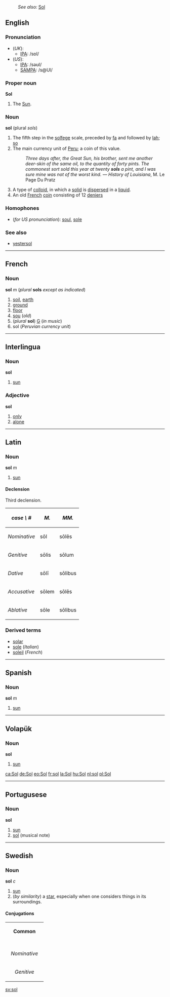:''See also:'' [[Sol]]
==English==

===Pronunciation===
*(''UK''):
**[[IPA]]: /sɒl/
*(''US''):
**[[IPA]]: /səʊl/
**[[SAMPA]]: /s@Ul/

===Proper noun===
'''Sol'''

#The [[Sun]].

===Noun===
'''sol''' (plural ''sols'')

# The fifth step in the [[solfege]] scale, preceded by [[fa]] and followed by [[lah]]; [[so]]
# The main currency unit of [[Peru]]; a coin of this value.
#:''Three days after, the Great Sun, his brother, sent me another deer-skin of the same oil, to the quantity of forty pints. The commonest sort sold this year at twenty '''sols''' a pint, and I was sure mine was not of the worst kind.'' &mdash; ''History of Louisiana'', M. Le Page Du Pratz
#A type of [[colloid]], in which a [[solid]] is [[dispersed]] in a [[liquid]].
#An old [[French]] [[coin]] consisting of 12 [[denier]]s

===Homophones===
*(''for US pronunciation''): [[soul]], [[sole]]

===See also===
*[[yestersol]]

----
==French==
===Noun===
'''sol''' ''m'' (''plural'' '''sols''' ''except as indicated'')

#[[soil]], [[earth]]
#[[ground]]
#[[floor]]
#[[sou]] (''old'')
#(''plural'' '''sol''') [[G]] (''in music'')
#sol (''Peruvian currency unit'')

----
== Interlingua ==
=== Noun ===
'''sol'''

#[[sun]]

=== Adjective ===
'''sol'''

#[[only]]
#[[alone]]

----
==Latin==
=== Noun ===
'''sol''' ''m''

#[[sun]]

====Declension====
Third declension.

{| cellpadding="5" border="1"
! ''case \ #''
! ''M.''
! ''MM.''
|-
! ''Nominative''
| s&#333;l
| s&#333;l&#275;s
|-
! ''Genitive''
| s&#333;lis
| s&#333;lum
|-
! ''Dative''
| s&#333;l&#299;
| s&#333;libus
|-
! ''Accusative''
| s&#333;lem
| s&#333;l&#275;s
|-
! ''Ablative''
| s&#333;le
| s&#333;libus
|}

===Derived terms===
*[[solar]]
*[[sole]] (''Italian'')
*[[soleil]] (''French'')

----
==Spanish==
===Noun ===
'''sol''' ''m''

#[[sun]]

----
== Volapük == 
=== Noun === 
'''sol'''

#[[sun]]

[[ca:Sol]]
[[de:Sol]]
[[eo:Sol]]
[[fr:sol]]
[[la:Sol]]
[[hu:Sol]]
[[nl:sol]]
[[pl:Sol]]

----
== Portugusese == 
=== Noun === 
'''sol'''

#[[sun]]
#[[sol]] (musical note)

----
==Swedish==
===Noun===
'''sol''' ''c''

#[[sun]]
#(''by similarity'') a [[star]], especially when one considers things in its surroundings.

====Conjugations====
{| border=1 cellspacing=0 
| bgcolor=#FFFFF0 colspan=5 align=center | '''Common''' 
|- 
|- bgcolor=#FFFFF0 align=center 
! rowspan=2 | 
| colspan=2 width=105 | ''Singular'' 
| colspan=2 | ''Plural'' 
|- bgcolor=#FFFFF0 align=center 
| width=105 | ''Indefinite'' 
| width=105 | ''Definite'' 
| width=105 | ''Indefinite'' 
|  width=105 | ''Definite'' 
|- align=center 
| width=105 bgcolor=#FFFFF0 | ''Nominative'' 
| [[sol]] 
| [[solen]] 
| [[solar]] 
| [[solarna]] 
|- align=center 
| width=105 bgcolor=#FFFFF0 | ''Genitive'' 
| [[sols]] 
| [[solens]] 
| [[solars]] 
| [[solarnas]]
|} 
[[sv:sol]]